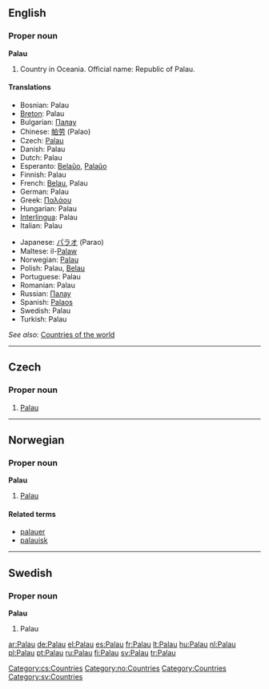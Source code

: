 ==English==

===Proper noun===
'''Palau'''

# Country in Oceania. Official name: Republic of Palau.

====Translations====
{{top}}
*Bosnian: Palau {{m}}
*[[Breton]]: Palau
*Bulgarian: [[Палау]]
*Chinese: [[帕劳]] (Palao)
* Czech: [[#Czech|Palau]]
*Danish: Palau
*Dutch: Palau
*Esperanto: [[Belaŭo]], [[Palaŭo]]
*Finnish: Palau
*French: [[Belau]], Palau
*German: Palau
*Greek: [[Παλάου]]
*Hungarian: Palau
*[[Interlingua]]: Palau
*Italian: Palau
{{mid}}
*Japanese: [[パラオ]] (Parao)
*Maltese: il-[[Palaw]]
*Norwegian: [[#Norwegian|Palau]]
*Polish: Palau, [[Belau]]
*Portuguese: Palau
*Romanian: Palau {{n}}
*Russian: [[Палау]]
*Spanish: [[Palaos]]
*Swedish: Palau
*Turkish: Palau
{{bottom}}

''See also'': [[Appendix:Countries of the world|Countries of the world]]

----

==Czech==

===Proper noun===
{{cs-proper noun|g=}}

# [[#English|Palau]]

[[Category:cs:Countries]]
----
==Norwegian==

===Proper noun===
'''Palau'''

# [[#English|Palau]]

====Related terms====
*[[palauer]]
*[[palauisk]]

[[Category:no:Countries]]

----

==Swedish==

===Proper noun===
'''Palau'''

# Palau

[[Category:Countries]]
[[Category:sv:Countries]]

[[ar:Palau]]
[[de:Palau]]
[[el:Palau]]
[[es:Palau]]
[[fr:Palau]]
[[lt:Palau]]
[[hu:Palau]]
[[nl:Palau]]
[[pl:Palau]]
[[pt:Palau]]
[[ru:Palau]]
[[fi:Palau]]
[[sv:Palau]]
[[tr:Palau]]